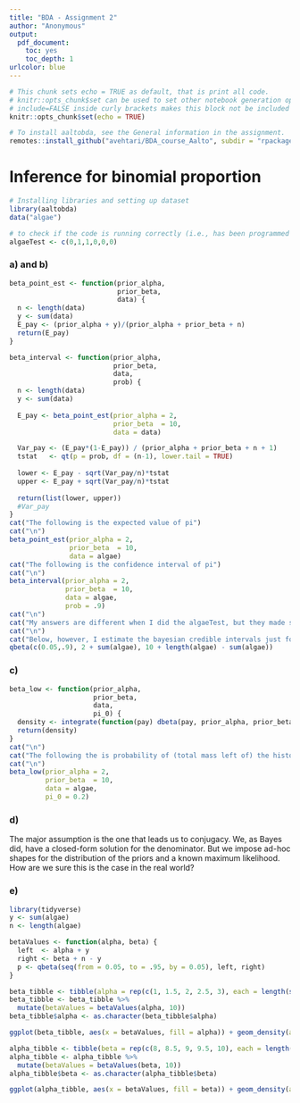 ```yaml
---
title: "BDA - Assignment 2"
author: "Anonymous"
output: 
  pdf_document: 
    toc: yes
    toc_depth: 1
urlcolor: blue
---
```


```r
# This chunk sets echo = TRUE as default, that is print all code.
# knitr::opts_chunk$set can be used to set other notebook generation options, too.
# include=FALSE inside curly brackets makes this block not be included in the pdf.
knitr::opts_chunk$set(echo = TRUE)
```

```r
# To install aaltobda, see the General information in the assignment.
remotes::install_github("avehtari/BDA_course_Aalto", subdir = "rpackage", upgrade = "never")
```

# Inference for binomial proportion 

```r
# Installing libraries and setting up dataset
library(aaltobda)
data("algae")
```

```r
# to check if the code is running correctly (i.e., has been programmed correctly)
algaeTest <- c(0,1,1,0,0,0)
```

### a) and b)
```r
beta_point_est <- function(prior_alpha,
                           prior_beta,
                           data) {
  n <- length(data)
  y <- sum(data)
  E_pay <- (prior_alpha + y)/(prior_alpha + prior_beta + n)
  return(E_pay)
}

beta_interval <- function(prior_alpha,
                          prior_beta,
                          data,
                          prob) {
  n <- length(data)
  y <- sum(data)
  
  E_pay <- beta_point_est(prior_alpha = 2,
                          prior_beta  = 10,
                          data = data)

  Var_pay <- (E_pay*(1-E_pay)) / (prior_alpha + prior_beta + n + 1)
  tstat   <- qt(p = prob, df = (n-1), lower.tail = TRUE)
  
  lower <- E_pay - sqrt(Var_pay/n)*tstat 
  upper <- E_pay + sqrt(Var_pay/n)*tstat
  
  return(list(lower, upper))
  #Var_pay
}
cat("The following is the expected value of pi")
cat("\n")
beta_point_est(prior_alpha = 2,
               prior_beta  = 10,
               data = algae)
cat("The following is the confidence interval of pi")
cat("\n")
beta_interval(prior_alpha = 2,
              prior_beta  = 10,
              data = algae,
              prob = .9)
cat("\n")
cat("My answers are different when I did the algaeTest, but they made sense to me. I think I am still thinking in a frequentist manner. Please, explain to me the confidence interval in bayesian.")
cat("\n")
cat("Below, however, I estimate the bayesian credible intervals just for completeness")
qbeta(c(0.05,.9), 2 + sum(algae), 10 + length(algae) - sum(algae))

```

### c)

```r
beta_low <- function(prior_alpha,
                     prior_beta,
                     data,
                     pi_0) {
  density <- integrate(function(pay) dbeta(pay, prior_alpha, prior_beta), 0,pi_0)[1]
  return(density)
}
cat("\n")
cat("The following the is probability of (total mass left of) the historical value of pi = 0.2")
cat("\n")
beta_low(prior_alpha = 2,
         prior_beta  = 10,
         data = algae,
         pi_0 = 0.2)
```

### d) 

The major assumption is the one that leads us to conjugacy. We, as Bayes did, have a closed-form solution for the denominator. But we impose ad-hoc shapes for the distribution of the priors and a known maximum likelihood. How are we sure this is the case in the real world?

### e)

```r
library(tidyverse)
y <- sum(algae)
n <- length(algae)

betaValues <- function(alpha, beta) {
  left  <- alpha + y
  right <- beta + n - y
  p <- qbeta(seq(from = 0.05, to = .95, by = 0.05), left, right)
}

beta_tibble <- tibble(alpha = rep(c(1, 1.5, 2, 2.5, 3), each = length(seq(from = 0.05, to = .95, by = 0.05))))
beta_tibble <- beta_tibble %>%
  mutate(betaValues = betaValues(alpha, 10))
beta_tibble$alpha <- as.character(beta_tibble$alpha)

ggplot(beta_tibble, aes(x = betaValues, fill = alpha)) + geom_density(alpha = 0.5)

alpha_tibble <- tibble(beta = rep(c(8, 8.5, 9, 9.5, 10), each = length(seq(from = 0.05, to = .95, by = 0.05))))
alpha_tibble <- alpha_tibble %>%
  mutate(betaValues = betaValues(beta, 10))
alpha_tibble$beta <- as.character(alpha_tibble$beta)

ggplot(alpha_tibble, aes(x = betaValues, fill = beta)) + geom_density(alpha = 0.5)

```





